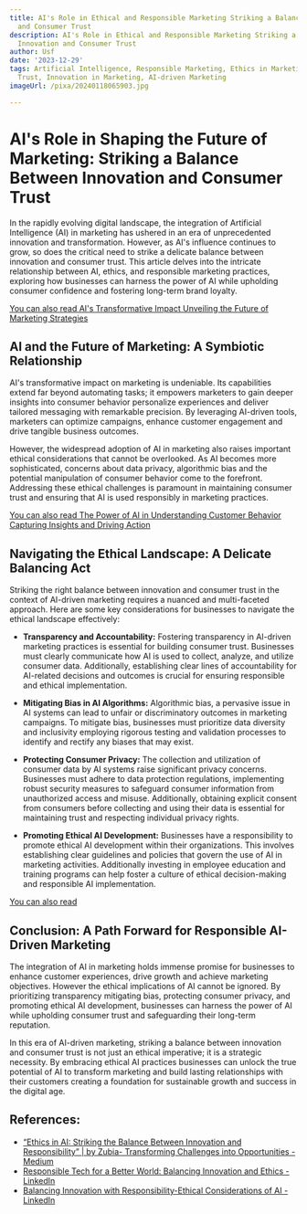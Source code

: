 ```yaml
---
title: AI's Role in Ethical and Responsible Marketing Striking a Balance Between Innovation
  and Consumer Trust
description: AI's Role in Ethical and Responsible Marketing Striking a Balance Between
  Innovation and Consumer Trust
author: Usf
date: '2023-12-29'
tags: Artificial Intelligence, Responsible Marketing, Ethics in Marketing, Consumer
  Trust, Innovation in Marketing, AI-driven Marketing
imageUrl: /pixa/20240118065903.jpg

---
```

# AI's Role in  Shaping the  Future of Marketing: Striking  a Balance Between Innovation and Consumer Trust

In  the rapidly evolving digital landscape, the integration of Artificial Intelligence (AI) in marketing has ushered in an era of unprecedented innovation and transformation. However, as AI's  influence continues to grow, so does the critical need to strike a delicate balance between innovation and consumer trust. This  article delves into the intricate relationship between  AI, ethics, and responsible marketing practices, exploring how businesses can harness the power of AI while upholding consumer confidence and fostering long-term brand loyalty.

[You can also read AI's Transformative Impact Unveiling the Future of Marketing Strategies](AI%27s%20Transformative%20Impact%20Unveiling%20the%20Future%20of%20Marketing%20Strategies)


## AI and  the Future  of Marketing:  A Symbiotic Relationship

AI's  transformative impact on  marketing is undeniable. Its capabilities extend  far  beyond automating tasks; it empowers marketers to gain deeper insights into consumer behavior personalize experiences and deliver tailored messaging with remarkable precision. By leveraging AI-driven tools, marketers can optimize campaigns, enhance  customer engagement and drive tangible business  outcomes.

However,  the widespread adoption of AI in marketing also raises important ethical considerations that cannot be overlooked. As AI becomes more sophisticated, concerns about data privacy, algorithmic bias and the potential manipulation of consumer behavior come to the forefront. Addressing these ethical challenges is paramount  in maintaining  consumer trust and  ensuring that AI is used responsibly in marketing practices.

[You can also read The Power of AI  in Understanding Customer Behavior  Capturing Insights and Driving Action](The%20Power%20of%20AI%20in%20Understanding%20Customer%20Behavior%20Capturing%20Insights%20and%20Driving%20Action)


## Navigating the Ethical Landscape: A Delicate Balancing Act

Striking the right balance between innovation and consumer trust in the context of AI-driven marketing requires  a nuanced and  multi-faceted approach. Here are some key considerations  for businesses to navigate the ethical landscape effectively:

- **Transparency and Accountability:** Fostering transparency in AI-driven  marketing practices is essential for building consumer  trust. Businesses must clearly communicate how AI is used to collect, analyze, and utilize  consumer  data. Additionally, establishing  clear lines of accountability for AI-related  decisions and outcomes is  crucial for ensuring responsible and ethical implementation.

- **Mitigating Bias in AI Algorithms:** Algorithmic bias, a pervasive issue in AI  systems can lead  to unfair  or discriminatory outcomes in marketing campaigns. To mitigate bias,  businesses must prioritize data diversity and inclusivity employing rigorous testing and validation processes to identify and  rectify any biases that may exist.

- **Protecting  Consumer Privacy:** The collection and utilization of  consumer data by  AI systems raise significant privacy concerns. Businesses must adhere to data protection regulations, implementing robust security measures to safeguard consumer information  from unauthorized access and misuse. Additionally, obtaining  explicit consent from consumers before  collecting and using their data is essential for maintaining trust and respecting individual privacy rights.

- **Promoting Ethical AI Development:** Businesses have a responsibility to promote ethical AI development within their  organizations. This involves establishing clear guidelines  and policies that govern the use of AI in marketing  activities. Additionally  investing in  employee  education and training programs can help foster a culture of ethical decision-making and responsible AI implementation.

[You can also  read ]()


## Conclusion: A Path Forward for Responsible AI-Driven  Marketing

The integration of AI in marketing holds immense promise for businesses to  enhance customer experiences, drive growth  and achieve marketing objectives. However the ethical implications of  AI cannot be ignored. By prioritizing transparency mitigating bias, protecting consumer privacy,  and promoting ethical AI development, businesses can harness the power of AI while upholding consumer  trust and safeguarding their long-term reputation.

In this era of AI-driven marketing, striking a balance between  innovation and consumer trust is not just an ethical imperative;  it is a strategic  necessity. By embracing ethical AI practices businesses  can unlock the true potential of AI to transform marketing and build lasting relationships with their customers creating a  foundation for sustainable growth and success in the digital age.

## References:
- [“Ethics in AI: Striking the Balance Between Innovation and Responsibility” | by Zubia-  Transforming Challenges into Opportunities - Medium](https://medium.com/@zubiazulfiqar86/ethics-in-ai-striking-the-balance-between-innovation-and-responsibility-a2878c028f60)
- [Responsible Tech for a Better World: Balancing Innovation and Ethics - LinkedIn](https://www.linkedin.com/pulse/responsible-tech-better-world-balancing-innovation-ethics-yildirim)
- [Balancing Innovation with Responsibility-Ethical Considerations of AI - LinkedIn](https://www.linkedin.com/pulse/balancing-innovation-responsibility-ethical-considerations)
